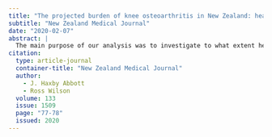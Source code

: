```yaml
---
title: "The projected burden of knee osteoarthritis in New Zealand: healthcare expenditure and total joint replacement provision---a response"
subtitle: "New Zealand Medical Journal"
date: "2020-02-07"
abstract: |
  The main purpose of our analysis was to investigate to what extent healthcare costs (including TKR demand) will increase as a result of increasing population obesity in New Zealand. This focus required delimiting the population to that for which we had reliable population data and evidence of the association between obesity, OA and those effects. Among the top 20 causes of disability-related life-years lost in adults, many (such as cardiovascular causes and cancer) have shown decreases between 1990 and 2018, but OA has shown among the greatest rises. This is largely driven by people living longer with OA, rising obesity rates, increasing injury rates and earlier onset of OA.
citation: 
  type: article-journal
  container-title: "New Zealand Medical Journal"
  author:
    - J. Haxby Abbott
    - Ross Wilson
  volume: 133
  issue: 1509
  page: "77-78"
  issued: 2020
---
```

